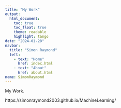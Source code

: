 ```yaml
---
title: "My Work"
output: 
  html_document:
    toc: true
    toc_float: true
    theme: readable
    highlight: tango
date: "2024-01-28"
navbar:
  title: "Simon Raymond"
  left:
    - text: "Home"
      href: index.html
    - text: "About"
      href: about.html
name: SimonRaymond
---
```


My Work.

https://simonraymond2003.github.io/MachineLearning/

